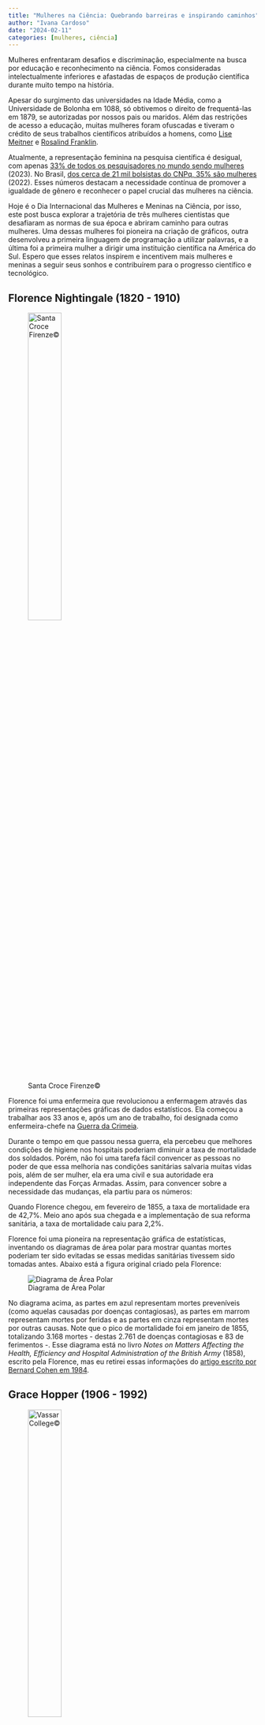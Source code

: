 ```yaml
---
title: "Mulheres na Ciência: Quebrando barreiras e inspirando caminhos"
author: "Ivana Cardoso"
date: "2024-02-11"
categories: [mulheres, ciência]
---
```


Mulheres enfrentaram desafios e discriminação, especialmente na busca por educação e reconhecimento na ciência. Fomos consideradas intelectualmente inferiores e afastadas de espaços de produção científica durante muito tempo na história.

Apesar do surgimento das universidades na Idade Média, como a Universidade de Bolonha em 1088, só obtivemos o direito de frequentá-las em 1879, se autorizadas por nossos pais ou maridos. Além das restrições de acesso a educação, muitas mulheres foram ofuscadas e tiveram o crédito de seus trabalhos científicos atribuídos a homens, como [Lise Meitner](https://doi.org/10.1590/1806-9126-RBEF-2022-0103) e [Rosalind Franklin](https://pubs.aip.org/physicstoday/article/56/3/42/412288).

Atualmente, a representação feminina na pesquisa científica é desigual, com apenas [33% de todos os pesquisadores no mundo sendo mulheres](https://www.unesco.org/pt/days/women-girls-science) (2023). No Brasil, [dos cerca de 21 mil bolsistas do CNPq, 35% são mulheres](https://piaui.folha.uol.com.br/cada-100-bolsistas-do-cnpq-65-sao-homens-e-35-sao-mulheres/) (2022). Esses números destacam a necessidade contínua de promover a igualdade de gênero e reconhecer o papel crucial das mulheres na ciência.

Hoje é o Dia Internacional das Mulheres e Meninas na Ciência, por isso, este post busca explorar a trajetória de três mulheres cientistas que desafiaram as normas de sua época e abriram caminho para outras mulheres. Uma dessas mulheres foi pioneira na criação de gráficos, outra desenvolveu a primeira linguagem de programação a utilizar palavras, e a última foi a primeira mulher a dirigir uma instituição científica na América do Sul. Espero que esses relatos inspirem e incentivem mais mulheres e meninas a seguir seus sonhos e contribuírem para o progresso científico e tecnológico.

## Florence Nightingale (1820 - 1910)

![Santa Croce Firenze©](Florence-Nightingale.png){fig-align="left" width="40%"}

Florence foi uma enfermeira que revolucionou a enfermagem através das primeiras representações gráficas de dados estatísticos. Ela começou a trabalhar aos 33 anos e, após um ano de trabalho, foi designada como enfermeira-chefe na [Guerra da Crimeia](https://pt.wikipedia.org/wiki/Guerra_da_Crimeia).

Durante o tempo em que passou nessa guerra, ela percebeu que melhores condições de higiene nos hospitais poderiam diminuir a taxa de mortalidade dos soldados. Porém, não foi uma tarefa fácil convencer as pessoas no poder de que essa melhoria nas condições sanitárias salvaria muitas vidas pois, além de ser mulher, ela era uma civil e sua autoridade era independente das Forças Armadas. Assim, para convencer sobre a necessidade das mudanças, ela partiu para os números:

Quando Florence chegou, em fevereiro de 1855, a taxa de mortalidade era de 42,7%. Meio ano após sua chegada e a implementação de sua reforma sanitária, a taxa de mortalidade caiu para 2,2%.

Florence foi uma pioneira na representação gráfica de estatísticas, inventando os diagramas de área polar para mostrar quantas mortes poderiam ter sido evitadas se essas medidas sanitárias tivessem sido tomadas antes. Abaixo está a figura original criado pela Florence:

![Diagrama de Área Polar](polar-area-diagram.png){fig-align="left"}

No diagrama acima, as partes em azul representam mortes preveníveis (como aquelas causadas por doenças contagiosas), as partes em marrom representam mortes por feridas e as partes em cinza representam mortes por outras causas. Note que o pico de mortalidade foi em janeiro de 1855, totalizando 3.168 mortes - destas 2.761 de doenças contagiosas e 83 de ferimentos -. Esse diagrama está no livro *Notes on Matters Affecting the Health, Efficiency and Hospital Administration of the British Army* (1858), escrito pela Florence, mas eu retirei essas informações do [artigo escrito por Bernard Cohen em 1984](https://www.jstor.org/stable/24969329).

## Grace Hopper (1906 - 1992)

![Vassar College©](Grace-Hopper.jpg){fig-align="left" width="40%"}

Grace foi uma pioneira na programação computacional e inspirou, e inspira, muitas [mulheres na área STEM](https://www.aauw.org/resources/research/the-stem-gap/) (Science, Technology, Engineering and Matematics), que ainda é predominantemente masculina.

Em 1928, Grace graduou-se em matemática e física na Vassar College, assumindo o cargo de professora de matemática na mesma instituição em 1931. Ela também formou-se mestre (1930) e doutora em matemática (1934) pela Universidade de Yale.

Em 1939, com o início da Segunda Guerra Mundial, ela interrompeu sua carreira de professora para se alistar na Marinha dos EUA. Lá, Grace foi designada para trabalhar nos computadores de [Howard Aiken](https://pt.wikipedia.org/wiki/Howard_Aiken), tornando-se a terceira programadora, e a única mulher, a trabalhar no [Mark I](https://pt.wikipedia.org/wiki/Harvard_Mark_I).

Foi ela quem propôs a criação de uma linguagem de programação exclusivamente em inglês, desenvolvendo o primeiro compilador de processamento de dados em inglês. Seu trabalho não apenas simplificou a programação de computadores, mas também abriu as portas para uma nova era de acessibilidade na tecnologia da informação.

## Emília Snethlage (1868-1929)

![Museum für Naturkunde Berlin/Historische Bild-und Schriftgutsammlungen©](Emilia-Snethlage.png){fig-align="left" width="40%"}

Emília foi uma ornitóloga e naturalista, conhecida por seu trabalho na Amazônia. Ela também foi a primeira mulher a dirigir uma instituição científica na América Latina.

Em 1899, ela começou a estudar história natural na Universidade de Berlim e cinco anos mais tarde, tornou-se doutora em ciências pela Universidade de Freiburg.

Em 1905, iniciou sua trajetória como assistente de zoologia no Museu de História Natural de Berlim. Contudo, ainda no mesmo ano, mudou-se para Belém para trabalhar no Museu Paraense de História Natural e Ethnographia, atual [Museu Paraense Emilio Goeldi](https://www.gov.br/museugoeldi/pt-br). A partir desse momento, ela liderou diversas expedições pela Amazônia, sendo uma das mais notáveis a sua exploração entre os rios Xingu e Tapajós em 1909.

Emília foi diretora do Museu Paraense Emílio Goeldi entre 1914 e 1922, sendo assim a primeira mulher a dirigir uma instituição científica na América Latina. Entre seus trabalhos de destaque está o Catálogo de Aves Amazônicas (1914) com 1117 aves amazônicas. [Helmut Sick](https://en.wikipedia.org/wiki/Helmut_Sick) dedicou a ela o livro Ornitologia Brasileira em 1985.





Neste post, exploramos as trajetórias de três mulheres cientistas cujas contribuições ecoam nas áreas de estatística, programação e ornitologia - temas que caracterizam o biRd blog. Que essas narrativas instiguem nosso compromisso contínuo com a igualdade de gênero e apoio às mulheres e meninas em sua jornada de busca pelo conhecimento e pela descoberta científica.




